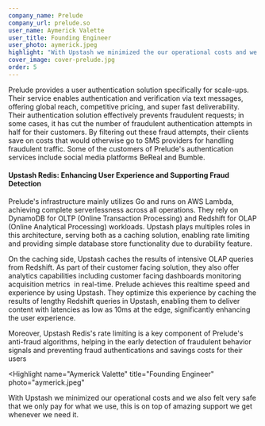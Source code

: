 ```yaml
---
company_name: Prelude
company_url: prelude.so
user_name: Aymerick Valette
user_title: Founding Engineer
user_photo: aymerick.jpeg
highlight: "With Upstash we minimized the our operational costs and we also felt very safe that we only pay for what we use, this is on top of amazing support we get whenever we need it."
cover_image: cover-prelude.jpg
order: 5
---
```


Prelude provides a user authentication solution specifically for scale-ups. Their service enables authentication and verification via text messages, offering global reach, competitive pricing, and super fast deliverability. Their authentication solution effectively prevents fraudulent requests; in some cases, it has cut the number of fraudulent authentication attempts in half for their customers. By filtering out these fraud attempts, their clients save on costs that would otherwise go to SMS providers for handling fraudulent traffic. Some of the customers of Prelude's authentication services include social media platforms BeReal and Bumble.

#### Upstash Redis: Enhancing User Experience and Supporting Fraud Detection

Prelude's infrastructure mainly utilizes Go and runs on AWS Lambda, achieving complete serverlessness across all operations. They rely on DynamoDB for OLTP (Online Transaction Processing) and Redshift for OLAP (Online Analytical Processing) workloads. Upstash plays multiples roles in this architecture, serving both as a caching solution, enabling rate limiting and providing simple database store functionality due to durability feature.

On the caching side, Upstash caches the results of intensive OLAP queries from Redshift. As part of their customer facing solution, they also offer analytics capabilities including customer facing dashboards monitoring acquisition metrics  in real-time. Prelude achieves this realtime speed and experience by using Upstash. They optimize this experience by caching the results of lengthy Redshift queries in Upstash, enabling them to deliver content with latencies as low as 10ms at the edge, significantly enhancing the user experience.

Moreover, Upstash Redis's rate limiting is a key component of Prelude's anti-fraud algorithms, helping in the early detection of fraudulent behavior signals and preventing fraud authentications and savings costs for their users

<Highlight
  name="Aymerick Valette"
  title="Founding Engineer"
  photo="aymerick.jpeg"
>
  With Upstash we minimized our operational costs and we also felt very safe
  that we only pay for what we use, this is on top of amazing support we get
  whenever we need it.
</Highlight>
